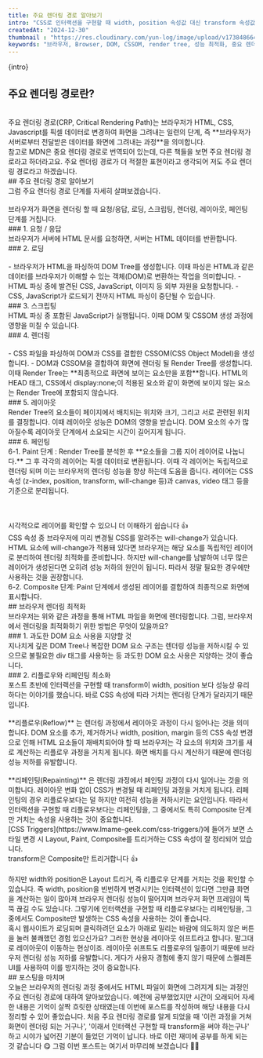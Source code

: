 ```yaml
---
title: 주요 렌더링 경로 알아보기
intro: "CSS로 인터랙션을 구현할 때 width, position 속성값 대신 transform 속성값을 사용하라는 이야기 들어보셨나요? 저는 웹 퍼블리싱에 입문한지 얼마 안 되어 해당 이야기를 들었지만, 그 당시에는 이유를 자세히 알지 못했습니다. 그냥 transform이 성능상 더 좋다고만 알고 넘어갔는데요. 그러다 브라우저 렌더링 과정, 특히 주요 렌더링 경로 (CRP, Critical Rendering Path)를 알게 되면서 CSS 속성별로 성능 차이가 나는 이유를 알게 되었습니다. 오늘은 주요 렌더링 경로에 대해 알아보며 브라우저 렌더링 성능을 향상하는 방법에 대해서도 알아보겠습니다."   
createdAt: "2024-12-30"
thumbnail : "https://res.cloudinary.com/yun-log/image/upload/v1738486640/19.CRP/wm9w5ochzjr7pa9n9llu.jpg"
keywords: "브라우저, Browser, DOM, CSSOM, render tree, 성능 최적화, 중요 렌더링 경로, 주요 렌더링 경로"
---
```

<p>{intro}</p>
<Spacing size="lg" />

## 주요 렌더링 경로란?
<br/>
주요 렌더링 경로(CRP, Critical Rendering Path)는 브라우저가 HTML, CSS, Javascript를 픽셀 데이터로 변경하여 화면을 그려내는 일련의 단계, 즉 **브라우저가 서버로부터 전달받은 데이터를 화면에 그려내는 과정**을 의미합니다.
<br/>
참고로 MDN은 중요 렌더링 경로로 번역되어 있는데, 다른 책들을 보면 주요 렌더링 경로라고 하더라고요. 주요 렌더링 경로가 더 적절한 표현이라고 생각되어 저도 주요 렌더링 경로라고 하겠습니다.
<br/>
## 주요 렌더링 경로 알아보기
<br/>
그럼 주요 렌더링 경로 단계를 자세히 살펴보겠습니다.
<br/>
<PostImage src="https://res.cloudinary.com/yun-log/image/upload/v1738486631/19.CRP/sz9pygr42p7ozroisjsh.png" alt="주요 렌더링 경로 Tree" caption="주요 렌더링 경로 단계" width="1097" height="80"/>
<br/>
브라우저가 화면을 렌더링 할 때 요청/응답, 로딩, 스크립팅, 렌더링, 레이아웃, 페인팅 단계를 거칩니다.
<br/>
### 1. 요청 / 응답
<br/>
브라우저가 서버에 HTML 문서를 요청하면, 서버는 HTML 데이터를 반환합니다.
<br/>
### 2. 로딩
<br/>
<PostImage src="https://res.cloudinary.com/yun-log/image/upload/v1738486642/19.CRP/mwh4jpcgw3bxndfkm3sw.jpg" alt="DOM Tree" caption="HTML을 파싱하여 생성된 DOM Tree \n 이미지 출처 : https://developer.mozilla.org/ko/docs/Web/Performance/How_browsers_work" width="754" height="689"/>
<br/>
- 브라우저가 HTML을 파싱하여 DOM Tree를 생성합니다. 이때 파싱은 HTML과 같은 데이터를 브라우저가 이해할 수 있는 객체(DOM)로 변환하는 작업을 의미합니다.
- HTML 파싱 중에 발견된 CSS, JavaScript, 이미지 등 외부 자원을 요청합니다.
- CSS, JavaScript가 로드되기 전까지 HTML 파싱이 중단될 수 있습니다.
<br/>
### 3. 스크립팅
<br/>
HTML 파싱 중 포함된 JavaScript가 실행됩니다. 이때 DOM 및 CSSOM 생성 과정에 영향을 미칠 수 있습니다.
<br/>
### 4. 렌더링
<br/>
<PostImage src="https://res.cloudinary.com/yun-log/image/upload/v1738489533/19.CRP/gumwiwtfwlps4hd65mlv.jpg" alt="Render Tree" caption="DOM과 CSSOM이 결합하여 생성된 Render Tree \n 이미지 출처 : https://web.dev/articles/critical-rendering-path/render-tree-construction?hl=ko" width="1150" height="537"/>
<br/>
- CSS 파일을 파싱하여 DOM과 CSS를 결합한 CSSOM(CSS Object Model)을 생성합니다.
- DOM과 CSSOM을 결합하여 화면에 렌더링 될 Render Tree를 생성합니다. 이때 Render Tree는 **최종적으로 화면에 보이는 요소만을 포함**합니다. HTML의 HEAD 태그, CSS에서 display:none;이 적용된 요소와 같이 화면에 보이지 않는 요소는 Render Tree에 포함되지 않습니다.
<br/>
### 5. 레이아웃
<br/>
Render Tree의 요소들이 페이지에서 배치되는 위치와 크기, 그리고 서로 관련된 위치를 결정합니다. 이때 레이아웃 성능은 DOM의 영향을 받습니다. DOM 요소의 수가 많아질수록 레이아웃 단계에서 소요되는 시간이 길어지게 됩니다.
<br/>
### 6. 페인팅
<br/>
6-1. Paint 단계 : Render Tree를 분석한 후 **요소들을 그룹 지어 레이어로 나눕니다.** 그 후 각각의 레이어는 픽셀 데이터로 변환됩니다. 이때 각 레이어는 독립적으로 렌더링 되며 이는 브라우저의 렌더링 성능을 향상 하는데 도움을 줍니다. 레이어는 CSS 속성 (z-index, position, transform, will-change 등)과 canvas, video 태그 등을 기준으로 분리됩니다.
<br/>
<PostImage src="https://res.cloudinary.com/yun-log/image/upload/v1738486630/19.CRP/aehimnnckg4lzqirpte3.png" alt="개발자 도구에서 Layer 확인하기" caption="개발자 도구의 오른쪽 점 세 개 버튼 -> 도구 더 보기 -> 레이어 클릭 시 열리는 레이어 탭에서 레이어를 직접 확인해 볼 수 있습니다." width="778" height="448"/>
<br/>
<PostImage src="https://res.cloudinary.com/yun-log/image/upload/v1738486646/19.CRP/armbgfxsbwjeved8cakz.png" alt="개발자 도구에서 블로그 메인 Layer 확인" caption="블로그 메인 화면 레이어" width="812" height="419"/>
<br/>
<PostImage src="https://res.cloudinary.com/yun-log/image/upload/v1738486633/19.CRP/wkwqaqg2ca6dbnomlxia.png" alt="개발자 도구에서 블로그 PostCard의 image에 will-change 속성을 주었을 때" caption="PostCard의 Image에 will-change 속성을 적용하면 이미지마다 레이어가 생성됨" width="812" height="419"/>
<br/>
시각적으로 레이어를 확인할 수 있으니 더 이해하기 쉽습니다 👍
<br/>
<Callout icon="🤔" title="will-change는 항상 성능에 유리할까요?" >
CSS 속성 중 브라우저에 미리 변경될 CSS를 알려주는 will-change가 있습니다. HTML 요소에 will-change가 적용돼 있다면 브라우저는 해당 요소를 독립적인 레이어로 분리하여 렌더링 최적화를 준비합니다. 하지만 will-change를 남발하여 너무 많은 레이어가 생성된다면 오히려 성능 저하의 원인이 됩니다. 따라서 정말 필요한 경우에만 사용하는 것을 권장합니다. 
</Callout>
<br/>
6-2. Composite 단계: Paint 단계에서 생성된 레이어를 결합하여 최종적으로 화면에 표시합니다.
<br/>
## 브라우저 렌더링 최적화
<br/>
브라우저는 위와 같은 과정을 통해 HTML 파일을 화면에 렌더링합니다.
그럼, 브라우저에서 렌더링을 최적화하기 위한 방법은 무엇이 있을까요?
<br/>
### 1. 과도한 DOM 요소 사용을 지양할 것
<br/>
지나치게 깊은 DOM Tree나 복잡한 DOM 요소 구조는 렌더링 성능을 저하시킬 수 있으므로 불필요한 div 태그를 사용하는 등 과도한 DOM 요소 사용은 지양하는 것이 좋습니다.
<br/>
### 2. 리플로우와 리페인팅 최소화
<br/>
포스트 초반에 인터랙션을 구현할 때 transform이 width, position 보다 성능상 유리하다는 이야기를 했습니다. 바로 CSS 속성에 따라 거치는 렌더링 단계가 달라지기 때문입니다.
<br/>
<PostImage src="https://res.cloudinary.com/yun-log/image/upload/v1738486627/19.CRP/yhjtzvlsf0xnmckfrpbs.jpg" alt="Reflow" caption="DOM 요소, CSS 변경 등으로 레이아웃 과정이 다시 발생" width="1097" height="80"/>
<br/>
**리플로우(Reflow)** 는 렌더링 과정에서 레이아웃 과정이 다시 일어나는 것을 의미합니다. DOM 요소를 추가, 제거하거나 width, position, margin 등의 CSS 속성 변경으로 인해 HTML 요소들이 재배치되어야 할 때 브라우저는 각 요소의 위치와 크기를 새로 계산하는 리플로우 과정을 거치게 됩니다. 화면 배치를 다시 계산하기 때문에 렌더링 성능 저하를 유발합니다.
<br/>
<PostImage src="https://res.cloudinary.com/yun-log/image/upload/v1738486636/19.CRP/wqfohmpkoyaasn0df33w.jpg" alt="Repainting" caption="레이아웃 변경 없이 CSS가 변경될 때 발생" width="1097" height="80"/>
<br/>
**리페인팅(Repainting)** 은 렌더링 과정에서 페인팅 과정이 다시 일어나는 것을 의미합니다. 레이아웃 변화 없이 CSS가 변경될 때 리페인팅 과정을 거치게 됩니다. 리페인팅의 경우 리플로우보다는 덜 하지만 여전히 성능을 저하시키는 요인입니다. 따라서 인터랙션을 구현할 때 리플로우보다는 리페인팅을, 그 중에서도 특히 Composite 단계만 거치는 속성을 사용하는 것이 중요합니다.
<br/>
[CSS Triggers](https://www.lmame-geek.com/css-triggers/)에 들어가 보면 스타일 변경 시 Layout, Paint, Composite를 트리거하는 CSS 속성이 잘 정리되어 있습니다.
<br/>
<PostImage src="https://res.cloudinary.com/yun-log/image/upload/v1738486625/19.CRP/thtjzavhschn9qsp6h9o.png" alt="css triggers transform" width="808" height="57"/>
transform은 Composite만 트리거합니다 👍
<br/>
<PostImage src="https://res.cloudinary.com/yun-log/image/upload/v1738486638/19.CRP/yr7kunuligohgemlmo0e.png" alt="css triggers width" width="1097" height="80"/>
<PostImage src="https://res.cloudinary.com/yun-log/image/upload/v1738486623/19.CRP/qj2bp4atuhsffbngmh9m.png" alt="css triggers position" width="1097" height="80"/>
<br/>
하지만 width와 position은 Layout 트리거, 즉 리플로우 단계를 거치는 것을 확인할 수 있습니다. 즉 width, position을 빈번하게 변경시키는 인터랙션이 있다면 그만큼 화면을 계산하는 일이 많아져 브라우저 렌더링 성능이 떨어지며 브라우저 화면 프레임이 뚝뚝 끊길 수도 있습니다. 그렇기에 인터랙션을 구현할 때 리플로우보다는 리페인팅을, 그중에서도 Composite만 발생하는 CSS 속성을 사용하는 것이 좋습니다.
<br/>
혹시 웹사이트가 로딩되며 클릭하려던 요소가 아래로 밀리는 바람에 의도하지 않은 버튼을 눌러 불쾌했던 경험 있으신가요?
그러한 현상을 레이아웃 쉬프트라고 합니다. 말그대로 레이아웃이 이동하는 현상이죠.
레이아웃 쉬프트도 리플로우의 일종이기 때문에 브라우저 렌더링 성능 저하를 유발합니다. 게다가 사용자 경험에 좋지 않기 때문에 스켈레톤 UI를 사용하여 이를 방지하는 것이 중요합니다.
<br/>
## 포스팅을 마치며
<br/>
오늘은 브라우저의 렌더링 과정 중에서도 HTML 파일이 화면에 그려지게 되는 과정인 주요 렌더링 경로에 대하여 알아보았습니다. 예전에 공부했었지만 시간이 오래되어 자세한 내용은 기억이 살짝 흐릿한 상태였는데 이번에 포스트를 작성하며 해당 내용을 다시 정리할 수 있어 좋았습니다. 처음 주요 렌더링 경로를 알게 되었을 때 '이런 과정을 거쳐 화면이 렌더링 되는 거구나', '이래서 인터랙션 구현할 때 transform을 써야 하는구나' 하고 시야가 넓어진 기분이 들었던 기억이 납니다. 바로 이런 재미에 공부를 하게 되는 것 같습니다 😋 그럼 이번 포스트는 여기서 마무리해 보겠습니다 👋👋